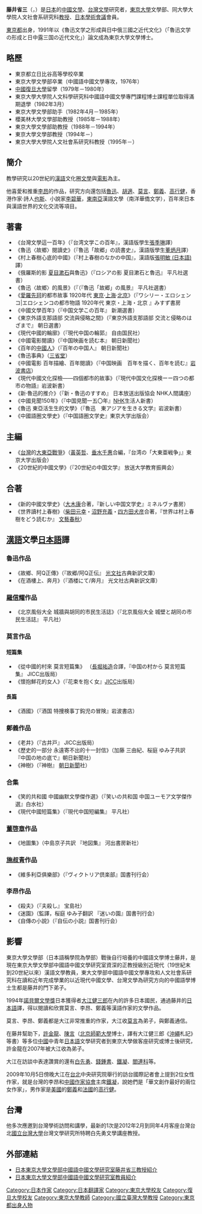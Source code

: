 {{BLPsources|time=2019-09-23}}
'''藤井省三'''（{{Jpn|j=藤井 省三|kana=ふじい しょうぞう|rm=Fuji Shozo}}，{{bd|1952年|11月15日||}}）是[[日本|日本]]的[[中國文學|中國文學]]、[[台灣文學|台灣文學]]研究者，[[東京大學|東京大學]]文學部、同大學大學院人文社會系研究科[[教授|教授]]、[[日本學術會議|日本學術會議]]會員。

[[東京都|東京都]]出身，1991年以《魯迅文学之形成與日中俄三國之近代文化》（「魯迅文学の形成と日中露三国の近代文化」）論文成為東京大學文學博士。

==略歷==
*東京都立日比谷高等學校卒業 
*東京大學文學部卒業（中國語中國文學專攻，1976年） 
*[[中國|中國]][[復旦大學|復旦大學]]留學（1979年－1980年） 
*東京大學大學院人文科學研究科中國語中國文學專門課程博士課程單位取得滿期退學（1982年3月）  
*東京大學文學部助手（1982年4月－1985年）  
*櫻美林大學文學部助教授（1985年－1988年） 
*東京大學文學部助教授（1988年－1994年） 
*東京大學文學部教授（1994年－） 
*東京大學大學院人文社會系研究科教授（1995年－） 

==簡介==
教學研究以20世紀的[[漢語|漢語]]文化圈[[文學|文學]]與[[電影|電影]]為主。

他喜愛和推重[[李昂_(作家)|李昂]]的作品，研究方向還包括[[魯迅|魯迅]]、[[胡適|胡適]]、[[莫言|莫言]]、[[鄭義_(作家)|鄭義]]、[[高行健|高行健]]，香港作家·詩人[[也斯|也斯]]、小說家[[李碧華_(作家)|李碧華]]，[[東南亞|東南亞]]漢語文學（南洋華僑文学），百年來日本與漢語世界的文化交流等項目。

==著書==
*《台灣文學這一百年》（『台湾文学この百年』，漢語版學生[[張季琳|張季琳]]譯）
*《魯迅〈故鄉〉閱讀史》（『魯迅「故郷」の読書史』，漢語版學生[[董炳月|董炳月]]譯）
*《村上春樹心底的中國》（『村上春樹のなかの中国』，漢語版[[張明敏_(日本語)|張明敏 (日本語)]]譯）
*《俄羅斯的影 [[夏目漱石|夏目漱石]]與魯迅》（『ロシアの影 夏目漱石と魯迅』 平凡社選書）
*《魯迅〈故鄉〉的風景》（『（『魯迅「故郷」の風景』 平凡社選書）
*《[[愛羅先珂|愛羅先珂]]的都市故事 1920年代 [[東京|東京]]·[[上海|上海]]·[[北京|北京]]》（『ワシリー・エロシェンコ|エロシェンコの都市物語 1920年代 東京・上海・北京 』みすず書房
*《中國文學百年》（『中国文学この百年』 新潮選書）
*《東京外語支那語部 交流與侵略之間》（『東京外語支那語部 交流と侵略のはざまで』 朝日選書）
*《現代中國的輪廓》（『現代中国の輪郭』 自由国民社）
*《中國電影閱讀》（『中国映画を読む本』 朝日新聞社）
*《百年的[[中國人|中國人]]》（『百年の中国人』 朝日新聞社）
*《魯迅事典》（[[三省堂|三省堂]]）
*《中國電影 百年描繪、百年閱讀》（『中国映画　百年を描く、百年を読む』[[岩波書店|岩波書店]]）
*《現代中國文化探檢——四個都市的故事》（『現代中国文化探検ーー四つの都市の物語』岩波新書）
*《新·魯迅的推介》（『新・魯迅のすすめ』 日本放送出版協会 NHK人間講座）
*《中國見聞150年》（『中国見聞一五〇年』[[NHK|NHK]]生活人新書）
*《魯迅 東亞活生生的文學》（『魯迅　東アジアを生きる文学』岩波新書）
*《中國語圈文學史》（『中国語圏文学史』東京大学出版会）
==主編==
*《[[台灣|台灣]]的[[大東亞戰爭|大東亞戰爭]]》（[[黃英哲|黃英哲]]、[[垂水千惠|垂水千惠]]合編，『台湾の「大東亜戦争」』東京大学出版会）
*《20世紀的中國文學》（『20世紀の中国文学』 放送大学教育振興会）
==合著==
*《新的中國文學史》（[[大木康|大木康]]合著，『新しい中国文学史』ミネルヴァ書房）  
*《世界讀村上春樹》（[[柴田元幸|柴田元幸]]・[[沼野充義|沼野充義]]・[[四方田犬彦|四方田犬彦]]合著，『世界は村上春樹をどう読むか』 [[文藝春秋|文藝春秋]]）
==[[漢語|漢語]]文學[[日本語|日本語]]譯==
===魯迅作品===
*《故鄉、阿Q正傳》（『故郷/阿Q正伝』 [[光文社|光文社]]古典新訳文庫）
*《在酒樓上、奔月》（『酒楼にて/奔月』 光文社古典新訳文庫）
===[[羅信耀|羅信耀]]作品===
*《北京風俗大全 城牆與胡同的市民生活誌》（『北京風俗大全 城壁と胡同の市民生活誌』 平凡社）
===莫言作品===
====短篇集====
*《從中國的村來 莫言短篇集》 （[[長堀祐造|長堀祐造]]合譯，『中国の村から 莫言短篇集』 JICC出版局）
*《懷抱鮮花的女人》（『花束を抱く女』[[JICC|JICC]]出版局）
====長篇====
*《酒國》（『酒国 特捜検事丁鈎児の冒険』岩波書店）
===鄭義作品===
*《老井》（『古井戸』 JICC出版局）
*《歷史的一部分 永遠寄不出的十一封信》（加藤 三由紀、桜庭 ゆみ子共訳 『中国の地の底で』朝日新聞社）
*《神樹》（『神樹』 [[朝日新聞|朝日新聞]]社）
===合集===
*《笑的共和國 中國幽默文學傑作選》（『笑いの共和国 中国ユーモア文学傑作選』白水社）
*《現代中國短篇集》（『現代中国短編集』 平凡社）
===[[董啓章|董啓章]]作品===
*《地圖集》（中島京子共訳 『地図集』 河出書房新社）
===[[施叔青|施叔青]]作品===
*《維多利亞俱樂部》（『ヴィクトリア倶楽部』国書刊行会）
===李昂作品===
*《殺夫》（『夫殺し』 宝島社）
*《迷園》（監譯，桜庭 ゆみ子翻訳 『迷いの園』国書刊行会）
*《自傳の小說》（『自伝の小説』国書刊行会）

==影響==
東京大學文學部（日本語稱學院為學部）戰後自行培養的中國語文學博士藤井，是現在東京大學文學部中國語中國文學研究室資深的正教授級別近現代（19世紀末到20世紀以來）漢語文學教員，東大文學部中國語中國文學專攻和人文社會系研究科在讀和近年完成學業的以近現代中國文學、台灣文學為研究方向的中國語學博士生都是藤井的門下弟子。

1994年[[諾貝爾文學獎|諾貝爾文學獎]]日本獲得者[[大江健三郎|大江健三郎]]在內的許多日本國民，通過藤井的[[日本語|日本語]]譯，得以閱讀和欣賞莫言、李昂、鄭義等漢語作家的文學作品。

莫言、李昂、鄭義都是大江非常推重的作家，大江收[[莫言|莫言]]為弟子，與鄭義通信。

在藤井幫助下，[[許金龍|許金龍]]、[[陳言|陳言]]（[[北京師範大學|北京師範大學]]博士，譯有大江健三郎《[[沖繩|沖繩]]札記》等書）等多位[[中國|中國]]中青年[[日本語|日本語]]文學研究者到東京大學做客座研究或博士後研究，許金龍在2007年被大江收為弟子。

大江在訪談中表達讚賞的還有[[白先勇|白先勇]]、[[錢鍾書|錢鍾書]]、[[鐵凝|鐵凝]]、[[閻連科|閻連科]]等。

2009年10月5日傍晚大江在[[台北|台北]]中央研究院舉行的訪台國際記者會上提到2位女性作家，就是台灣的李昂和[[中國作家協會|中國作家協會]]主席[[鐵凝|鐵凝]]，說她們是「華文創作最好的兩位女作家」，男作家是[[美國|美國]]的[[鄭義|鄭義]]和[[法國|法國]]的[[高行健|高行健]]。

==台灣==
他多次應邀到台灣學術訪問和講學，最新的1次是2012年2月到同年4月客座台灣台北[[國立台灣大學|國立台灣大學]]台灣文學研究所特聘白先勇文學講座教授。

==外部連結==
*[https://web.archive.org/web/20080911230636/http://www.l.u-tokyo.ac.jp/chubun/faculty/MrFujii.htm 日本東京大學文學部中國語中國文學研究室藤井省三教授紹介]
*[https://web.archive.org/web/20090712033542/http://www.l.u-tokyo.ac.jp/chubun/faculty.htm 日本東京大學文學部中國語中國文學研究室教員紹介]

{{Authority control}}
{{DEFAULTSORT:Fujii Shouzou}}
[[Category:日本作家|Category:日本作家]]
[[Category:日本翻譯家|Category:日本翻譯家]]
[[Category:東京大學校友|Category:東京大學校友]]
[[Category:復旦大學校友|Category:復旦大學校友]]
[[Category:東京大學教師|Category:東京大學教師]]
[[Category:國立臺灣大學教授|Category:國立臺灣大學教授]]
[[Category:東京都出身人物|Category:東京都出身人物]]